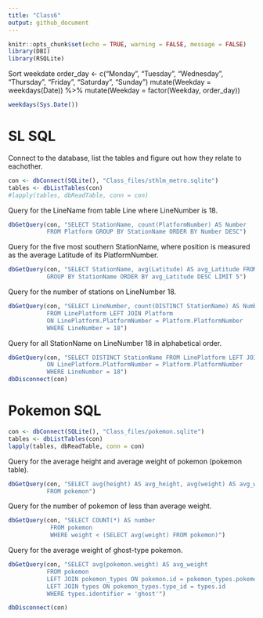 ```yaml
---
title: "Class6"
output: github_document
---
```


```r
knitr::opts_chunk$set(echo = TRUE, warning = FALSE, message = FALSE)
library(DBI)
library(RSQLite)
```

Sort weekdate
order_day <- c("Monday", "Tuesday", "Wednesday", "Thursday", "Friday", "Saturday", "Sunday")
mutate(Weekday = weekdays(Date)) %>% mutate(Weekday = factor(Weekday, order_day))
```r
weekdays(Sys.Date())
```

# SL SQL
Connect to the database, list the tables and figure out how they relate to eachother.

```r
con <- dbConnect(SQLite(), "Class_files/sthlm_metro.sqlite")
tables <- dbListTables(con)
#lapply(tables, dbReadTable, conn = con)
```

Query for the LineName from table Line where LineNumber is 18.

```r
dbGetQuery(con, "SELECT StationName, count(PlatformNumber) AS Number 
           FROM Platform GROUP BY StationName ORDER BY Number DESC")
```

Query for the five most southern StationName, where position is measured as the average Latitude of its PlatformNumber.

```r
dbGetQuery(con, "SELECT StationName, avg(Latitude) AS avg_Latitude FROM Platform 
           GROUP BY StationName ORDER BY avg_Latitude DESC LIMIT 5")
```

Query for the number of stations on LineNumber 18.

```r
dbGetQuery(con, "SELECT LineNumber, count(DISTINCT StationName) AS Number
           FROM LinePlatform LEFT JOIN Platform 
           ON LinePlatform.PlatformNumber = Platform.PlatformNumber
           WHERE LineNumber = 18")
```

Query for all StationName on LineNumber 18 in alphabetical order.

```r
dbGetQuery(con, "SELECT DISTINCT StationName FROM LinePlatform LEFT JOIN Platform 
           ON LinePlatform.PlatformNumber = Platform.PlatformNumber
           WHERE LineNumber = 18")
dbDisconnect(con)
```


# Pokemon SQL

```r
con <- dbConnect(SQLite(), "Class_files/pokemon.sqlite")
tables <- dbListTables(con)
lapply(tables, dbReadTable, conn = con)
```

Query for the average height and average weight of pokemon (pokemon table).

```r
dbGetQuery(con, "SELECT avg(height) AS avg_height, avg(weight) AS avg_weight
           FROM pokemon")
```

Query for the number of pokemon of less than average weight.

```r
dbGetQuery(con, "SELECT COUNT(*) AS number
            FROM pokemon
            WHERE weight < (SELECT avg(weight) FROM pokemon)")
```

Query for the average weight of ghost-type pokemon.

```r
dbGetQuery(con, "SELECT avg(pokemon.weight) AS avg_weight
           FROM pokemon 
           LEFT JOIN pokemon_types ON pokemon.id = pokemon_types.pokemon_id
           LEFT JOIN types ON pokemon_types.type_id = types.id
           WHERE types.identifier = 'ghost'")
```



```r
dbDisconnect(con)
```




